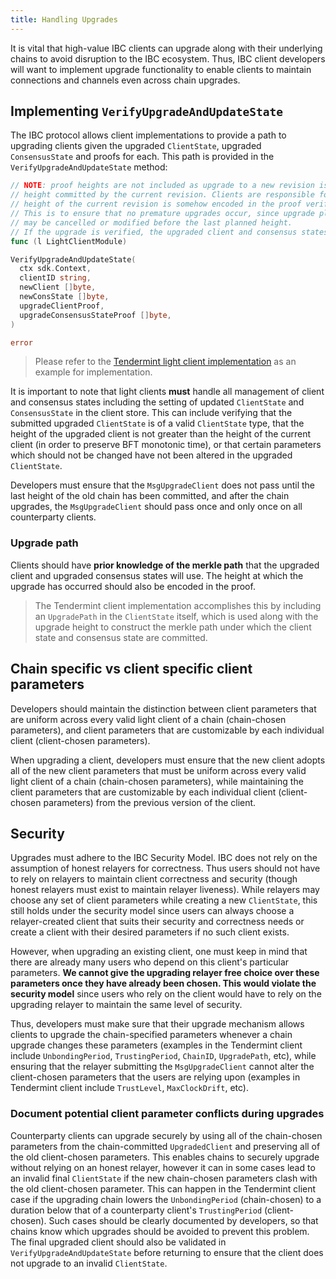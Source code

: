 ```yaml
---
title: Handling Upgrades
---
```


It is vital that high-value IBC clients can upgrade along with their underlying chains to avoid disruption to the IBC ecosystem. Thus, IBC client developers will want to implement upgrade functionality to enable clients to maintain connections and channels even across chain upgrades.

## Implementing `VerifyUpgradeAndUpdateState`

The IBC protocol allows client implementations to provide a path to upgrading clients given the upgraded `ClientState`, upgraded `ConsensusState` and proofs for each. This path is provided in the `VerifyUpgradeAndUpdateState` method:

```go expandable
// NOTE: proof heights are not included as upgrade to a new revision is expected to pass only on the last
// height committed by the current revision. Clients are responsible for ensuring that the planned last
// height of the current revision is somehow encoded in the proof verification process.
// This is to ensure that no premature upgrades occur, since upgrade plans committed to by the counterparty
// may be cancelled or modified before the last planned height.
// If the upgrade is verified, the upgraded client and consensus states must be set in the client store.
func (l LightClientModule)

VerifyUpgradeAndUpdateState(
  ctx sdk.Context,
  clientID string,
  newClient []byte,
  newConsState []byte,
  upgradeClientProof,
  upgradeConsensusStateProof []byte,
)

error
```

> Please refer to the [Tendermint light client implementation](https://github.com/cosmos/ibc-go/blob/47162061bcbfe74df791161059715a635e31c604/modules/light-clients/07-tendermint/light_client_module.go#L257) as an example for implementation.

It is important to note that light clients **must** handle all management of client and consensus states including the setting of updated `ClientState` and `ConsensusState` in the client store. This can include verifying that the submitted upgraded `ClientState` is of a valid `ClientState` type, that the height of the upgraded client is not greater than the height of the current client (in order to preserve BFT monotonic time), or that certain parameters which should not be changed have not been altered in the upgraded `ClientState`.

Developers must ensure that the `MsgUpgradeClient` does not pass until the last height of the old chain has been committed, and after the chain upgrades, the `MsgUpgradeClient` should pass once and only once on all counterparty clients.

### Upgrade path

Clients should have **prior knowledge of the merkle path** that the upgraded client and upgraded consensus states will use. The height at which the upgrade has occurred should also be encoded in the proof.

> The Tendermint client implementation accomplishes this by including an `UpgradePath` in the `ClientState` itself, which is used along with the upgrade height to construct the merkle path under which the client state and consensus state are committed.

## Chain specific vs client specific client parameters

Developers should maintain the distinction between client parameters that are uniform across every valid light client of a chain (chain-chosen parameters), and client parameters that are customizable by each individual client (client-chosen parameters).

When upgrading a client, developers must ensure that the new client adopts all of the new client parameters that must be uniform across every valid light client of a chain (chain-chosen parameters), while maintaining the client parameters that are customizable by each individual client (client-chosen parameters) from the previous version of the client.

## Security

Upgrades must adhere to the IBC Security Model. IBC does not rely on the assumption of honest relayers for correctness. Thus users should not have to rely on relayers to maintain client correctness and security (though honest relayers must exist to maintain relayer liveness). While relayers may choose any set of client parameters while creating a new `ClientState`, this still holds under the security model since users can always choose a relayer-created client that suits their security and correctness needs or create a client with their desired parameters if no such client exists.

However, when upgrading an existing client, one must keep in mind that there are already many users who depend on this client's particular parameters. **We cannot give the upgrading relayer free choice over these parameters once they have already been chosen. This would violate the security model** since users who rely on the client would have to rely on the upgrading relayer to maintain the same level of security.

Thus, developers must make sure that their upgrade mechanism allows clients to upgrade the chain-specified parameters whenever a chain upgrade changes these parameters (examples in the Tendermint client include `UnbondingPeriod`, `TrustingPeriod`, `ChainID`, `UpgradePath`, etc), while ensuring that the relayer submitting the `MsgUpgradeClient` cannot alter the client-chosen parameters that the users are relying upon (examples in Tendermint client include `TrustLevel`, `MaxClockDrift`, etc).

### Document potential client parameter conflicts during upgrades

Counterparty clients can upgrade securely by using all of the chain-chosen parameters from the chain-committed `UpgradedClient` and preserving all of the old client-chosen parameters. This enables chains to securely upgrade without relying on an honest relayer, however it can in some cases lead to an invalid final `ClientState` if the new chain-chosen parameters clash with the old client-chosen parameter. This can happen in the Tendermint client case if the upgrading chain lowers the `UnbondingPeriod` (chain-chosen) to a duration below that of a counterparty client's `TrustingPeriod` (client-chosen). Such cases should be clearly documented by developers, so that chains know which upgrades should be avoided to prevent this problem. The final upgraded client should also be validated in `VerifyUpgradeAndUpdateState` before returning to ensure that the client does not upgrade to an invalid `ClientState`.
